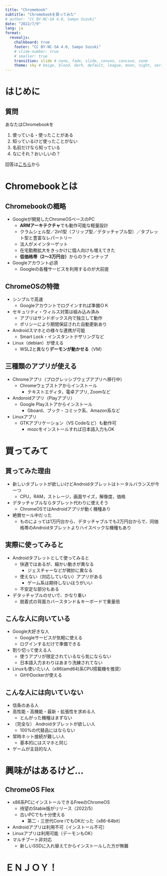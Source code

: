 ```yaml
---
title: "Chromebook"
subtitle: "Chromebookを買ってみた"
# author: "CC BY-NC-SA 4.0, Sampo Suzuki"
date: "2022/7/9"
lang: ja
format: 
  revealjs: 
    chalkboard: true
    footer: "CC BY-NC-SA 4.0, Sampo Suzuki"
    # slide-number: true
    # smaller: true
    transition: slide # none, fade, slide, convex, concave, zoom
    theme: sky # beige, blood, dark, default, league, moon, night, serif, simple, sky, solarized
---
```



# はじめに


## 質問
あなたはChromebookを

1. 使っている・使ったことがある  
1. 知っているけど使ったことがない  
1. 名前だけなら知っている  
1. なにそれ？おいしいの？  

回答は[こちら](https://forms.gle/ew2Re3BJdtPGeA9W7)から


# Chromebookとは

## Chromebookの概略
* Googleが開発したChromeOSベースのPC
    * **ARMアーキテクチャ**でも動作可能な軽量設計
    * クラムシェル型／2in1型（フリップ型／デタッチャブル型）／タブレット型と豊富なレパートリー
    * 法人がメインターゲット
    * 在宅勤務拡大をきっかけに個人向けも増えてきた
    * **低価格帯（2～3万円台）**からのラインナップ
* Googleアカウント必須
    * Googleの各種サービスを利用するのが大前提


## ChromeOSの特徴
* シンプルで高速
    * Googleアカウントでログインすれば準備ＯＫ
* セキュリティ・ウィルス対策は組み込み済み
    * アプリはサンドボックス内で独立して動作
    * ポリシーにより期間保証された自動更新あり
* Androidスマホとの様々な連携が可能
    * Smart Lock・インスタントテザリングなど
* Linux（debian）が使える
    * WSL2と異なり**デーモンが動かせる**（VM）


## 三種類のアプリが使える
* Chromeアプリ（プログレッシブウェブアプリへ移行中）
    * Chromeウェブストアからインストール
        * テキストエディタ，電卓アプリ, Zoomなど
* Andoroidアプリ（Playアプリ）
    * Google Playストアからインストール
        * Gboard、ブック・コミック系、Amazon系など
* Linuxアプリ
    * GTKアプリケーション（VS Codeなど）も動作可
      * mozcをインストールすれば日本語入力もOK

# 買ってみて

## 買ってみた理由
* 新しいタブレットが欲しいけどAndroidタブレットはトータルバランスが今一つ
    * CPU，RAM，ストレージ，画面サイズ，解像度，価格
* デタッチャブルならタブレット代わりに使えそう
    * ChromeOSではAndroidアプリが動く機種あり
* 絶賛セール中だった
    * ものによっては1万円台から、デタッチャブルでも2万円台からで、同価格帯のAndroidタブレットよりハイスペックな機種もあり


## 実際に使ってみると
* Androidタブレットとして使ってみると
    * 快適ではあるが、細かい動きが異なる
        * ジェスチャーなどが微妙に異なる
    * 使えない（対応していない）アプリがある
        * ゲーム系は期待しないほうがいい
    * 不安定な部分もある
* デタッチャブルのせいで、かなり重い
    * 脱着式の背面カバースタンド＆キーボードで重量倍


## こんな人に向いている
* Google大好きな人
    * Googleサービスが気軽に使える
    * ログインするだけで準備できる
* 割り切って使える人
    * 使うアプリが限定されているなら気にならない
    * 日本語入力まわりはあまり洗練されてない
* Linuxも使いたい人（x86(amd64)系CPU搭載機を推奨）
    * GitやDockerが使える


## こんな人には向いていない
* 信条のある人
* 高性能・高機能・最新・拡張性を求める人
    * とんがった機種はまずない
* （完全な） Androidタブレットが欲しい人
    * 100%の代替品にはならない
* 常時ネット接続が難しい人
    * 基本的にはスマホと同じ
* ゲームが主目的な人


# 興味がはあるけど…

## ChromeOS Flex
* x86系PCにインストールできるFreeのChromeOS
    * 待望のStable版がリリース（2022/5）
    * 古いPCでも十分使える
        * 第二・三世代Core iでもOKだった（x86-64bit）
* Androidアプリは利用不可（インストール不可）
* Linuxアプリは利用可能（デーモンもOK）
* マルチブート非対応
    * 新しいSSDに入れ替えてからインストールした方が無難


# ＥＮＪＯＹ！

